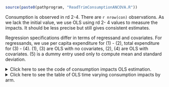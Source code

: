 ```r
source(paste0(pathprogram, "ReadTrimConsumptionANCOVA.R"))
```

Consumption is observed in rd 2-4. There are `r nrow(con)` observations. As we lack the initial value, we use OLS using rd 2- 4 values to measure the impacts. It should be less precise but still gives consistent estimates.  

Regression specifications differ in terms of regressand and covariates. For regressands, we use per capita expenditure for (1) - (2), total expenditure for (3) - (4). (1), (3) are OLS with no covariates, (2), (4) are OLS with covariates. (5) is a dummy entry used only to compute mean and standard deviation.

<details><summary>Click here to see the code of consumption impacts OLS estimation.</summary>
```r
source(paste0(pathprogram, "ReadTrimConsumptionANCOVA.R"))
# Page 6 of rd 4 questionnaire.
FileName <- "ConsumptionOLS"
regsuffixes <- c("", "a", "P", "T", "Ta", "TP", "TPa")
listheader <- paste0("co", regsuffixes)
exclheader <- paste0("excl", regsuffixes)
inclheader <- gsub("ex", "in", exclheader)
source(paste0(pathprogram, "ConsumptionCovariateSelectionOLS.R"))
#### jay: number of reg specs. This defines table dimension.
jay <- max(as.numeric(gsub("incl", "", ls(pattern = "^incl\\d"))))
Regressands <- c(rep("PCExpenditure", 3), rep("TotalExpenditure", 3),
  "PCExpenditure")
DataToUse1 <- DataToUse2 <- rep("conOLS", 7)
Addseparatingcols = NULL; Separatingcolwidth = NULL
Separatingcoltitle = c("", "Per capita consumption (Tk)", 
  "Total consumption (Tk)")
dig.depmean <- 0
AddMeanStdColumn <- T
UseRawDataForDestat <- F
source(paste0(pathprogram, "ANCOVAEstimationFile3.R"))
```
</details>

<details><summary>Click here to see the table of OLS time varying consumption impacts by arm.</summary>
`r HTML_ConsumptionOLSTimeVarying`
</details>


